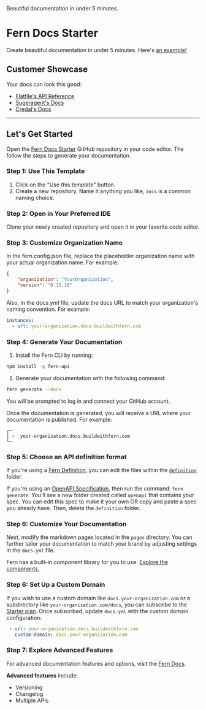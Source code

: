 <Callout intent="success">
Beautiful documentation in under 5 minutes.
</Callout>

# Fern Docs Starter

Create beautiful documentation in under 5 minutes. Here's [an example!](https://youxr-organization.docs.buildwithfern.com)

## Customer Showcase

Your docs can look this good:

- [Flatfile's API Reference](https://reference.flatfile.com/api-reference/events/create-an-event)
- [Sugeragent's Docs](https://docs.superagent.sh/)
- [Credal's Docs](https://docs.credal.ai/)

---

## Let's Get Started

Open the [Fern Docs Starter](https://github.com/fern-api/docs-starter) GitHub repository in your code editor. The follow the steps to generate your documentation.

### Step 1: Use This Template

1. Click on the "Use this template" button.
2. Create a new repository. Name it anything you like, `docs` is a common naming choice.

### Step 2: Open in Your Preferred IDE

Clone your newly created repository and open it in your favorite code editor.

### Step 3: Customize Organization Name

In the fern.config.json file, replace the placeholder organization name with your actual organization name. For example:

```json
{
    "organization": "YourOrganization",
    "version": "0.15.18"
}
```

Also, in the docs.yml file, update the docs URL to match your organization's naming convention. For example:

```yml
instances:
  - url: your-organization.docs.buildwithfern.com
```

### Step 4: Generate Your Documentation

1. Install the Fern CLI by running:

```bash
npm install -g fern-api
```

1. Generate your documentation with the following command:

```bash
fern generate --docs
```

You will be prompted to log in and connect your GitHub account.

Once the documentation is generated, you will receive a URL where your documentation is published. For example:

```shell
┌─
│ ✓  your-organization.docs.buildwithfern.com
└─
```

### Step 5: Choose an API definition format

If you're using a [Fern Definition](https://docs.buildwithfern.com/api-definition/fern-definition/overview), you can edit the files within the [`definition`](/fern/definition/) folder.

If you're using an [OpenAPI Specification](https://docs.buildwithfern.com/api-definition/openapi/extensions), then run the command: `fern generate`. You'll see a new folder created called `openapi` that contains your spec. You can edit this spec to make it your own OR copy and paste a spec you already have. Then, delete the `definition` folder.

### Step 6: Customize Your Documentation

Next, modify the markdown pages located in the `pages` directory. You can further tailor your documentation to match your brand by adjusting settings in the `docs.yml` file.

Fern has a built-in component library for you to use. [Explore the components.](https://docs.buildwithfern.com/generate-docs/component-library/)

### Step 6: Set Up a Custom Domain

If you wish to use a custom domain like `docs.your-organization.com` or a subdirectory like `your-organization.com/docs`, you can subscribe to the [Starter plan](https://buildwithfern.com/pricing). Once subscribed, update `docs.yml` with the custom domain configuration:

``` yaml
 - url: your-organization.docs.buildwithfern.com
   custom-domain: docs.your-organization.com
```

### Step 7: Explore Advanced Features

For advanced documentation features and options, visit the [Fern Docs](https://docs.buildwithfern.com/generate-docs).

**Advanced features** include:

- Versioning
- Changelog
- Multiple APIs
